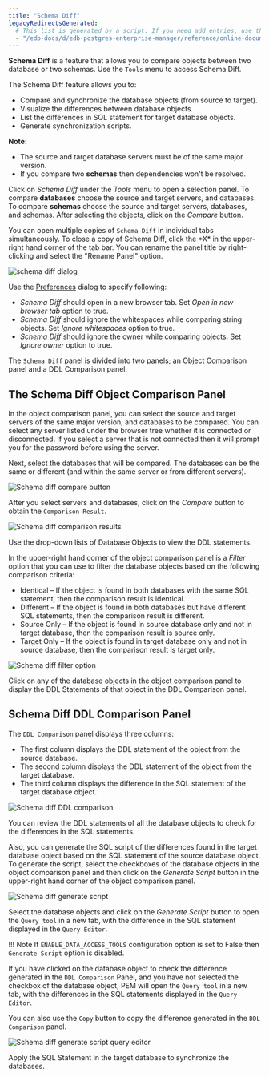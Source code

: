 ```yaml
---
title: "Schema Diff"
legacyRedirectsGenerated:
  # This list is generated by a script. If you need add entries, use the `legacyRedirects` key.
  - "/edb-docs/d/edb-postgres-enterprise-manager/reference/online-documentation/8.0/schema_diff.html"
---
```


<div id="schema_diff_feature" class="registered_link"></div>

**Schema Diff** is a feature that allows you to compare objects between two database or two schemas. Use the `Tools` menu to access Schema Diff.

The Schema Diff feature allows you to:

-   Compare and synchronize the database objects (from source to target).
-   Visualize the differences between database objects.
-   List the differences in SQL statement for target database objects.
-   Generate synchronization scripts.

**Note:**

-   The source and target database servers must be of the same major version.
-   If you compare two **schemas** then dependencies won't be resolved.

Click on *Schema Diff* under the *Tools* menu to open a selection panel. To compare **databases** choose the source and target servers, and databases. To compare **schemas** choose the source and target servers, databases, and schemas. After selecting the objects, click on the *Compare* button.

You can open multiple copies of `Schema Diff` in individual tabs simultaneously. To close a copy of Schema Diff, click the \*X\* in the upper-right hand corner of the tab bar. You can rename the panel title by right-clicking and select the "Rename Panel" option.

![schema diff dialog](../images/schema_diff_dialog.png)

Use the [Preferences](../03_toc_pem_client/04_preferences/#preferences) dialog to specify following:

-   *Schema Diff* should open in a new browser tab. Set *Open in new browser tab* option to true.
-   *Schema Diff* should ignore the whitespaces while comparing string objects. Set *Ignore whitespaces* option to true.
-   *Schema Diff* should ignore the owner while comparing objects. Set *Ignore owner* option to true.

The `Schema Diff` panel is divided into two panels; an Object Comparison panel and a DDL Comparison panel.

## The Schema Diff Object Comparison Panel

In the object comparison panel, you can select the source and target servers of the same major version, and databases to be compared. You can select any server listed under the browser tree whether it is connected or disconnected. If you select a server that is not connected then it will prompt you for the password before using the server.

Next, select the databases that will be compared. The databases can be the same or different (and within the same server or from different servers).

![Schema diff compare button](../images/schema_diff_compare_button.png)

After you select servers and databases, click on the *Compare* button to obtain the `Comparison Result`.

![Schema diff comparison results](../images/schema_diff_comparison_results.png)

Use the drop-down lists of Database Objects to view the DDL statements.

In the upper-right hand corner of the object comparison panel is a *Filter* option that you can use to filter the database objects based on the following comparison criteria:

-   Identical – If the object is found in both databases with the same SQL statement, then the comparison result is identical.
-   Different – If the object is found in both databases but have different SQL statements, then the comparison result is different.
-   Source Only – If the object is found in source database only and not in target database, then the comparison result is source only.
-   Target Only – If the object is found in target database only and not in source database, then the comparison result is target only.

![Schema diff filter option](../images/schema_diff_filter_option.png)

Click on any of the database objects in the object comparison panel to display the DDL Statements of that object in the DDL Comparison panel.

## Schema Diff DDL Comparison Panel

The `DDL Comparison` panel displays three columns:

-   The first column displays the DDL statement of the object from the source database.
-   The second column displays the DDL statement of the object from the target database.
-   The third column displays the difference in the SQL statement of the target database object.

![Schema diff DDL comparison](../images/schema_diff_DDL_comparison.png)

You can review the DDL statements of all the database objects to check for the differences in the SQL statements.

Also, you can generate the SQL script of the differences found in the target database object based on the SQL statement of the source database object. To generate the script, select the checkboxes of the database objects in the object comparison panel and then click on the *Generate Script* button in the upper-right hand corner of the object comparison panel.

![Schema diff generate script](../images/schema_diff_generate_script.png)

Select the database objects and click on the *Generate Script* button to open the `Query tool` in a new tab, with the difference in the SQL statement displayed in the `Query Editor`.

!!! Note
    If `ENABLE_DATA_ACCESS_TOOLS` configuration option is set to False then `Generate Script` option is disabled.

If you have clicked on the database object to check the difference generated in the `DDL Comparison` Panel, and you have not selected the checkbox of the database object, PEM will open the `Query tool` in a new tab, with the differences in the SQL statements displayed in the `Query Editor`.

You can also use the `Copy` button to copy the difference generated in the `DDL Comparison` panel.

![Schema diff generate script query editor](../images/schema_diff_generate_script_query_editor.png)

Apply the SQL Statement in the target database to synchronize the databases.
